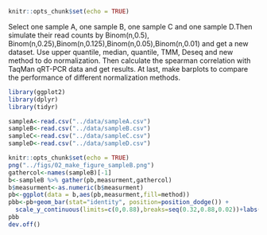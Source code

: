 ```r
knitr::opts_chunk$set(echo = TRUE)
```

Select one sample A, one sample B, one sample C and one sample D.Then simulate their read counts by Binom(n,0.5), Binom(n,0.25),Binom(n,0.125),Binom(n,0.05),Binom(n,0.01) and get a new dataset. Use upper quantile, median, quantile, TMM, Deseq and new method to do normalization.  Then calculate the spearman correlation with TaqMan qRT-PCR data and get results. At last, make barplots to compare the performance of different normalization methods. 





```r
library(ggplot2)
library(dplyr)
library(tidyr)
```

```r
sampleA<-read.csv("../data/sampleA.csv")
sampleB<-read.csv("../data/sampleB.csv")
sampleC<-read.csv("../data/sampleC.csv")
sampleD<-read.csv("../data/sampleD.csv")
```

```r
knitr::opts_chunk$set(echo = TRUE)
png("../figs/02_make_figure_sampleB.png")
gathercol<-names(sampleB)[-1]
b<-sampleB %>% gather(pb,measurment,gathercol)
b$measurment<-as.numeric(b$measurment)
pb<-ggplot(data = b,aes(pb,measurment,fill=method)) 
pbb<-pb+geom_bar(stat="identity", position=position_dodge()) + 
  scale_y_continuous(limits=c(0,0.88),breaks=seq(0.32,0.88,0.02))+labs(title = "sampleB")+coord_cartesian(ylim=c(0.34,0.88))
pbb
dev.off()
```